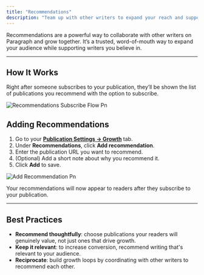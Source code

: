 ```yaml
---
title: "Recommendations"
description: "Team up with other writers to expand your reach and support each other’s work."
---
```


Recommendations are a powerful way to collaborate with other writers on Paragraph and grow together. It’s a trusted, word-of-mouth way to expand your audience while supporting writers you believe in.

---

## **How It Works**

Right after someone subscribes to your publication, they’ll be shown the list of publications you recommend with the option to subscribe.

![Recommendations Subscribe Flow Pn](/images/recommendations-subscribe-flow.png)

## **Adding Recommendations**

1. Go to your [**Publication Settings → Growth**](https://paragraph.com/settings/publication/growth) tab.
2. Under **Recommendations**, click **Add recommendation**.
3. Enter the publication URL you want to recommend.
4. (Optional) Add a short note about why you recommend it.
5. Click **Add** to save.

![Add Recommendation Pn](/images/add-recommendation.png)

Your recommendations will now appear to readers after they subscribe to your publication.

---

## **Best Practices**

- **Recommend thoughtfully**: choose publications your readers will genuinely value, not just ones that drive growth.
- **Keep it relevant**: to increase conversion, recommend writing that's relevant to your audience.
- **Reciprocate**: build growth loops by coordinating with other writers to recommend each other.